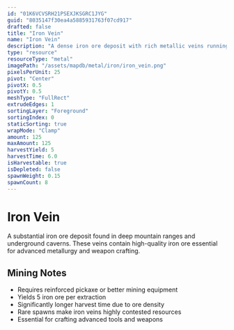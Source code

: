 ```yaml
---
id: "01K6VCVSRH21PSEXJKSGRC1JYG"
guid: "8035147f30ea4a5885931763f07cd917"
drafted: false
title: "Iron Vein"
name: "Iron Vein"
description: "A dense iron ore deposit with rich metallic veins running through granite"
type: "resource"
resourceType: "metal"
imagePath: "/assets/mapdb/metal/iron/iron_vein.png"
pixelsPerUnit: 25
pivot: "Center"
pivotX: 0.5
pivotY: 0.5
meshType: "FullRect"
extrudeEdges: 1
sortingLayer: "Foreground"
sortingIndex: 0
staticSorting: true
wrapMode: "Clamp"
amount: 125
maxAmount: 125
harvestYield: 5
harvestTime: 6.0
isHarvestable: true
isDepleted: false
spawnWeight: 0.15
spawnCount: 8
---
```



# Iron Vein

A substantial iron ore deposit found in deep mountain ranges and underground caverns. These veins contain high-quality iron ore essential for advanced metallurgy and weapon crafting.

<MapDBPanel data={frontmatter} />

<Adsense />

## Mining Notes
- Requires reinforced pickaxe or better mining equipment
- Yields 5 iron ore per extraction
- Significantly longer harvest time due to ore density
- Rare spawns make iron veins highly contested resources
- Essential for crafting advanced tools and weapons